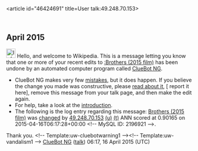 <article id="46424691" title=User talk:49.248.70.153>
	<talkpage id="46424691" title="User talk:49.248.70.153">


== April 2015 ==
[[File:Information.svg|left|25px|alt=]] Hello, and welcome to Wikipedia. This is a message letting you know that one or more of your recent edits to [[:Brothers (2015 film)]] has been undone by an automated computer program called [[User:ClueBot NG|ClueBot NG]].
{{clear}}
* ClueBot NG makes very few [[User:ClueBot NG#Information About False Positives|mistakes]], but it does happen. If you believe the change you made was constructive, please [[User:ClueBot NG#Information About False Positives|read about it]], [{{User:ClueBot NG/Warnings/FPReport|2196921}} report it here], remove this message from your talk page, and then make the edit again.
* For help, take a look at the [[Wikipedia:Introduction|introduction]].
* The following is the log entry regarding this message: [[Brothers (2015 film)]] was [http://en.wikipedia.org/w/index.php?title=Brothers+%282015+film%29&amp;diff=656717332&amp;oldid=656708427 changed] by [[Special:Contributions/49.248.70.153|49.248.70.153]] [[User:49.248.70.153|(u)]] [[User talk:49.248.70.153|(t)]] ANN scored at 0.90165 on 2015-04-16T06:17:28+00:00 &lt;!-- MySQL ID: 2196921 --&gt;.
Thank you. &lt;!-- Template:uw-cluebotwarning1 --&gt;&lt;!-- Template:uw-vandalism1 --&gt; [[User:ClueBot NG|ClueBot NG]] ([[User talk:ClueBot NG|talk]]) 06:17, 16 April 2015 (UTC)
	</talkpage>
</article>